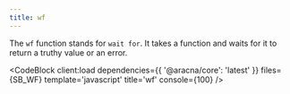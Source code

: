 ```yaml
---
title: wf
---
```



The `wf` function stands for `wait for`. It takes a function and waits for it to return a truthy value or an error.

<CodeBlock client:load dependencies={{ '@aracna/core': 'latest' }} files={SB_WF} template='javascript' title='wf' console={100} />
